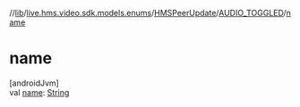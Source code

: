 //[lib](/api-reference/android/v2/home/content)/[live.hms.video.sdk.models.enums](../../index)/[HMSPeerUpdate](../index)/[AUDIO_TOGGLED](index)/[name](name)

# name

[androidJvm]\
val [name](name): [String](https://kotlinlang.org/api/latest/jvm/stdlib/kotlin/-string/index.html)
